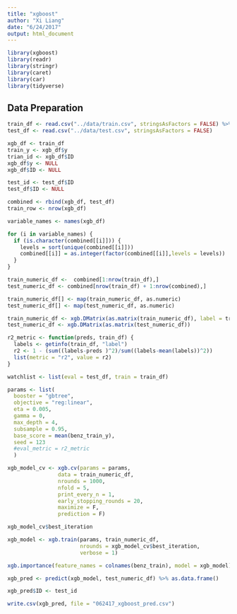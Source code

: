 ```yaml
---
title: "xgboost"
author: "Xi Liang"
date: "6/24/2017"
output: html_document
---
```


```r
library(xgboost)
library(readr)
library(stringr)
library(caret)
library(car)
library(tidyverse)
```


## Data Preparation
```r
train_df <- read.csv("../data/train.csv", stringsAsFactors = FALSE) %>% tbl_df
test_df <- read.csv("../data/test.csv", stringsAsFactors = FALSE)
```

```r
xgb_df <- train_df
train_y <- xgb_df$y
trian_id <- xgb_df$ID
xgb_df$y <- NULL
xgb_df$ID <- NULL

test_id <- test_df$ID
test_df$ID <- NULL

combined <- rbind(xgb_df, test_df)
train_row <- nrow(xgb_df)
```

```r
variable_names <- names(xgb_df)

for (i in variable_names) {
  if (is.character(combined[[i]])) {
    levels = sort(unique(combined[[i]]))
    combined[[i]] = as.integer(factor(combined[[i]],levels = levels))
  }
}
```

```r
train_numeric_df <-  combined[1:nrow(train_df),]
test_numeric_df <- combined[nrow(train_df) + 1:nrow(combined),]
```

```r
train_numeric_df[] <- map(train_numeric_df, as.numeric)
test_numeric_df[] <- map(test_numeric_df, as.numeric)
```

```r
train_numeric_df <- xgb.DMatrix(as.matrix(train_numeric_df), label = train_y)
test_numeric_df <- xgb.DMatrix(as.matrix(test_numeric_df))
```


```r
r2_metric <- function(preds, train_df) {
  labels <- getinfo(train_df, "label")
  r2 <- 1 - (sum((labels-preds )^2)/sum((labels-mean(labels))^2))
  list(metric = "r2", value = r2)
}

watchlist <- list(eval = test_df, train = train_df)
```


```r
params <- list(
  booster = "gbtree",
  objective = "reg:linear",
  eta = 0.005,
  gamma = 0,
  max_depth = 4,
  subsample = 0.95,
  base_score = mean(benz_train_y),
  seed = 123
  #eval_metric = r2_metric
  )
```



```r
xgb_model_cv <- xgb.cv(params = params,
                data = train_numeric_df,
                nrounds = 1000,
                nfold = 5,
                print_every_n = 1,
                early_stopping_rounds = 20,
                maximize = F,
                prediction = F)
```

```r
xgb_model_cv$best_iteration
```


```r
xgb_model <- xgb.train(params, train_numeric_df, 
                       nrounds = xgb_model_cv$best_iteration,
                       verbose = 1)
```

```r
xgb.importance(feature_names = colnames(benz_train), model = xgb_model) %>% head(10) %>%xgb.plot.importance()
```

```r
xgb_pred <- predict(xgb_model, test_numeric_df) %>% as.data.frame()
```

```r
xgb_pred$ID <- test_id
```

```r
write.csv(xgb_pred, file = "062417_xgboost_pred.csv")
```




